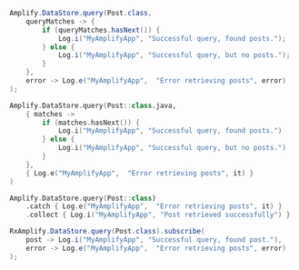 <BlockSwitcher>
<Block name="Java">

```java
Amplify.DataStore.query(Post.class,
    queryMatches -> {
        if (queryMatches.hasNext()) {
            Log.i("MyAmplifyApp", "Successful query, found posts.");
        } else {
            Log.i("MyAmplifyApp", "Successful query, but no posts.");
        }
    },
    error -> Log.e("MyAmplifyApp",  "Error retrieving posts", error)
);
```

</Block>
<Block name="Kotlin - Callbacks">

```kotlin
Amplify.DataStore.query(Post::class.java,
    { matches ->
        if (matches.hasNext()) {
            Log.i("MyAmplifyApp", "Successful query, found posts.")
        } else {
            Log.i("MyAmplifyApp", "Successful query, but no posts.")
        }
    },
    { Log.e("MyAmplifyApp",  "Error retrieving posts", it) }
)
```

</Block>
<Block name="Kotlin - Coroutines (Beta)">

```kotlin
Amplify.DataStore.query(Post::class)
    .catch { Log.e("MyAmplifyApp",  "Error retrieving posts", it) }
    .collect { Log.i("MyAmplifyApp", "Post retrieved successfully") }
```

</Block>
<Block name="RxJava">

```java
RxAmplify.DataStore.query(Post.class).subscribe(
    post -> Log.i("MyAmplifyApp", "Successful query, found post."),
    error -> Log.e("MyAmplifyApp",  "Error retrieving posts", error)
);
```

</Block>
</BlockSwitcher>
